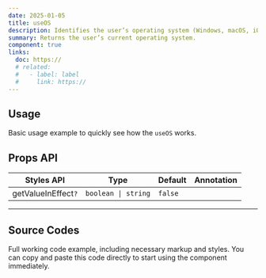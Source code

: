 ```yaml
---
date: 2025-01-05
title: useOS
description: Identifies the user’s operating system (Windows, macOS, iOS, Android, etc.).
summary: Returns the user’s current operating system.
component: true
links:
  doc: https://
  # related:
  #   - label: label
  #     link: https://
---
```


## Usage

Basic usage example to quickly see how the `useOS` works.

<UseOsDemosUsage />

## Props API

| Styles API          | Type                | Default | Annotation |
| ------------------- | ------------------- | ------- | ---------- |
| getValueInEffect`?` | `boolean \| string` | `false` |            |

---

## Source Codes

Full working code example, including necessary markup and styles.
You can copy and paste this code directly to start using the component immediately.

<SourceCodes name="use-os" />
